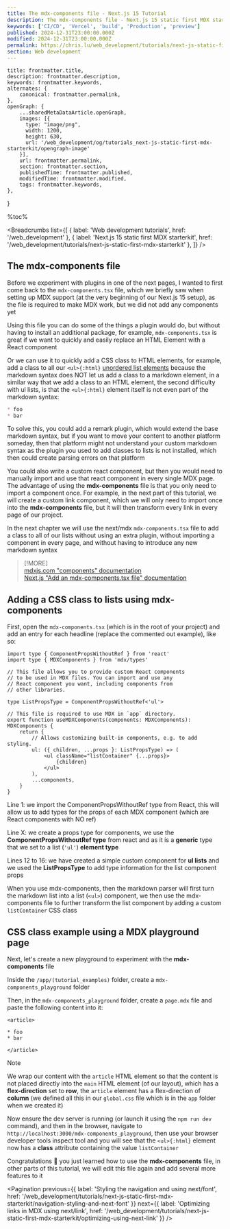 ```yaml
---
title: The mdx-components file - Next.js 15 Tutorial
description: The mdx-components file - Next.js 15 static first MDX starterkit | Web development tutorials | www.chris.lu
keywords: ['CI/CD', 'Vercel', 'build', 'Production', 'preview']
published: 2024-12-31T23:00:00.000Z
modified: 2024-12-31T23:00:00.000Z
permalink: https://chris.lu/web_development/tutorials/next-js-static-first-mdx-starterkit/mdx-components-file
section: Web development
---
```



    title: frontmatter.title,
    description: frontmatter.description,
    keywords: frontmatter.keywords,
    alternates: {
        canonical: frontmatter.permalink,
    },
    openGraph: {
        ...sharedMetaDataArticle.openGraph,
        images: [{
          type: "image/png",
          width: 1200,
          height: 630,
          url: '/web_development/og/tutorials_next-js-static-first-mdx-starterkit/opengraph-image'
        }],
        url: frontmatter.permalink,
        section: frontmatter.section,
        publishedTime: frontmatter.published,
        modifiedTime: frontmatter.modified,
        tags: frontmatter.keywords,
    },
}

%toc%

<article>

<Breadcrumbs list={[
    { label: 'Web development tutorials', href: '/web_development' },
    { label: 'Next.js 15 static first MDX starterkit', href: '/web_development/tutorials/next-js-static-first-mdx-starterkit' },
]} />

# The mdx-components file

Before we experiment with plugins in one of the next pages, I wanted to first come back to the `mdx-components.tsx` file, which we briefly saw when setting up MDX support (at the very beginning of our Next.js 15 setup), as the file is required to make MDX work, but we did not add any components yet

Using this file you can do some of the things a plugin would do, but without having to install an additional package, for example, `mdx-components.tsx` is great if we want to quickly and easily replace an HTML Element with a React component

Or we can use it to quickly add a CSS class to HTML elements, for example, add a class to all our `<ul>{:html}` [unordered list elements](https://developer.mozilla.org/en-US/docs/Web/HTML/Element/ul) because the markdown syntax does NOT let us add a class to a markdown element, in a similar way that we add a class to an HTML element, the second difficulty with ul lists, is that the `<ul>{:html}` element itself is not even part of the markdown syntax:

```md
* foo
* bar
```

To solve this, you could add a remark plugin, which would extend the base markdown syntax, but if you want to move your content to another platform someday, then that platform might not understand your custom markdown syntax as the plugin you used to add classes to lists is not installed, which then could create parsing errors on that platform

You could also write a custom react component, but then you would need to manually import and use that react component in every single MDX page. The advantage of using the **mdx-components** file is that you only need to import a component once. For example, in the next part of this tutorial, we will create a custom link component, which we will only need to import once into the **mdx-components** file, but it will then transform every link in every page of our project.

In the next chapter we will use the next/mdx `mdx-components.tsx` file to add a class to all of our lists without using an extra plugin, without importing a component in every page, and without having to introduce any new markdown syntax

> [!MORE]  
> [mdxjs.com "components" documentation](https://mdxjs.com/table-of-components/)  
> [Next.js "Add an mdx-components.tsx file" documentation](https://nextjs.org/docs/app/building-your-application/configuring/mdx#add-an-mdx-componentstsx-file)  

## Adding a CSS class to lists using mdx-components

First, open the `mdx-components.tsx` (which is in the root of your project) and add an entry for each headline (replace the commented out example), like so:

```tsx title="mdx-components.tsx" showLineNumbers {12-16}
import type { ComponentPropsWithoutRef } from 'react'
import type { MDXComponents } from 'mdx/types'

// This file allows you to provide custom React components
// to be used in MDX files. You can import and use any
// React component you want, including components from
// other libraries.

type ListPropsType = ComponentPropsWithoutRef<'ul'>

// This file is required to use MDX in `app` directory.
export function useMDXComponents(components: MDXComponents): MDXComponents {
    return {
        // Allows customizing built-in components, e.g. to add styling.
        ul: ({ children, ...props }: ListPropsType) => (
            <ul className="listContainer" {...props}>
                {children}
            </ul>
        ),
        ...components,
    }
}
```

Line 1: we import the ComponentPropsWithoutRef type from React, this will allow us to add types for the props of each MDX component (which are React components with NO ref)

Line X: we create a props type for components, we use the **ComponentPropsWithoutRef type** from react and as it is a **generic** type that we set to a list (`'ul'`) **element type**

Lines 12 to 16: we have created a simple custom component for **ul lists** and we used the **ListPropsType** to add type information for the list component props

When you use mdx-components, then the markdown parser will first turn the markdown list into a list (`<ul>`) component, we then use the mdx-components file to further transform the list component by adding a custom `listContainer` CSS class

## CSS class example using a MDX playground page

Next, let's create a new playground to experiment with the **mdx-components** file

Inside the `/app/(tutorial_examples)` folder, create a `mdx-components_playground` folder

Then, in the `mdx-components_playground` folder, create a `page.mdx` file and paste the following content into it:

```mdx title="/app/(tutorial_examples)/mdx-components_playground/page.mdx"
<article>

* foo
* bar

</article>

```

> [!NOTE]  
> We wrap our content with the `article` HTML element so that the content is not placed directly into the `main` HTML element (of our layout), which has a **flex-direction** set to **row**, the `article` element has a flex-direction of **column** (we defined all this in our `global.css` file which is in the `app` folder when we created it)  

Now ensure the dev server is running (or launch it using the `npm run dev` command), and then in the browser, navigate to `http://localhost:3000/mdx-components_playground`, then use your browser developer tools inspect tool and you will see that the `<ul>{:html}` element now has a **class** attribute containing the value `listContainer`

Congratulations 🎉 you just learned how to use the **mdx-components** file, in other parts of this tutorial, we will edit this file again and add several more features to it

<DonationsMessage />

<Pagination
    previous={{ label: 'Styling the navigation and using next/font', href: '/web_development/tutorials/next-js-static-first-mdx-starterkit/navigation-styling-and-next-font' }}
    next={{ label: 'Optimizing links in MDX using next/link', href: '/web_development/tutorials/next-js-static-first-mdx-starterkit/optimizing-using-next-link' }}
/>

</article>
